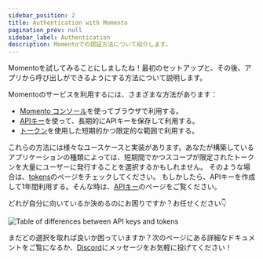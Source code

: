 ```yaml
---
sidebar_position: 2
title: Authentication with Momento
pagination_prev: null
sidebar_label: Authentication
description: Momentoでの認証方法について紹介します。
---
```


Momentoを試してみることにしましたね！最初のセットアップと、その後、アプリから呼び出しができるようにする方法について説明します。

Momentoのサービスを利用するには、さまざまな方法があります：

* [Momento コンソール](https://console.gomomento.com)を使ってブラウザで利用する。
* [APIキー](./api-keys.md)を使って、長期的にAPIキーを保存して利用する。
* [トークン](./tokens.md)を使用した短期的かつ限定的な範囲で利用する。

これらの方法には様々なユースケースと実装があります。あなたが構築しているアプリケーションの種類によっては、短期間でかつスコープが限定されたトークンを大量にユーザーに発行することを選択するかもしれません。
そのような場合は、[tokens](./tokens.md)のページをチェックしてください。
もしかしたら、APIキーを作成して1年間利用する。そんな時は、[APIキー](./api-keys.md)のページをご覧ください。

どれが自分に向いているか決めるのにお困りですか？お任せください👇

![Table of differences between API keys and tokens](@site/static/img/api-keys-vs-tokens.png)

まだどの選択を取れば良いか困っていますか？次のページにある詳細なドキュメントをご覧になるか、[Discord](https://discord.com/invite/3HkAKjUZGq)にメッセージをお気軽に投げてください！
